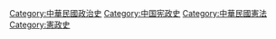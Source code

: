 {{Catnav|頁面分類|地理|国家|亚洲国家|中華民國|中华民国历史}}

[[Category:中華民國政治史|Category:中華民國政治史]]

[[Category:中国宪政史|Category:中国宪政史]]
[[Category:中華民國憲法|Category:中華民國憲法]]
[[Category:憲政史|Category:憲政史]]